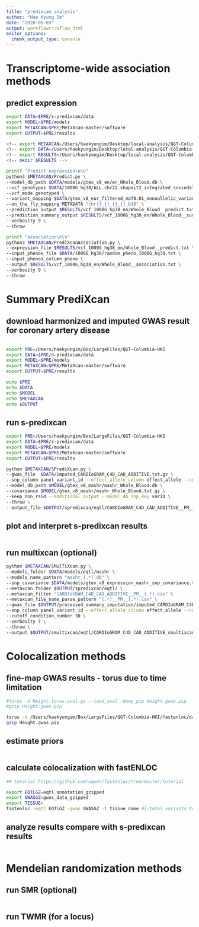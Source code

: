 ```yaml
---
title: "predixcan_analysis"
author: "Hae Kyung Im"
date: "2020-06-03"
output: workflowr::wflow_html
editor_options:
  chunk_output_type: console
---
```


# Transcriptome-wide association methods

## predict expression 

```bash

export DATA=$PRE/s-predixcan/data
export MODEL=$PRE/models
export METAXCAN=$PRE/MetaXcan-master/software
export OUTPUT=$PRE/results

<!-- export METAXCAN=/Users/haekyungim/Desktop/local-analysis/QGT-Columbia-HKI/MetaXcan-master/software -->
<!-- export DATA=/Users/haekyungim/Desktop/local-analysis/QGT-Columbia-HKI/predixcan/data -->
<!-- export RESULTS=/Users/haekyungim/Desktop/local-analysis/QGT-Columbia-HKI/predixcan/results -->
<!-- mkdir $RESULTS -->

printf "Predict expression\n\n"
python3 $METAXCAN/Predict.py \
--model_db_path $DATA/models/gtex_v8_en/en_Whole_Blood.db \
--vcf_genotypes $DATA/1000G_hg38/ALL.chr22.shapeit2_integrated_snvindels_v2a_27022019.GRCh38.phased.vcf.gz \
--vcf_mode genotyped \
--variant_mapping $DATA/gtex_v8_eur_filtered_maf0.01_monoallelic_variants.txt.gz id rsid \
--on_the_fly_mapping METADATA "chr{}_{}_{}_{}_b38" \
--prediction_output $RESULTS/vcf_1000G_hg38_en/Whole_Blood__predict.txt \
--prediction_summary_output $RESULTS/vcf_1000G_hg38_en/Whole_Blood__summary.txt \
--verbosity 9 \
--throw

printf "association\n\n"
python3 $METAXCAN/PrediXcanAssociation.py \
--expression_file $RESULTS/vcf_1000G_hg38_en/Whole_Blood__predict.txt \
--input_phenos_file $DATA/1000G_hg38/random_pheno_1000G_hg38.txt \
--input_phenos_column pheno \
--output $RESULTS/vcf_1000G_hg38_en/Whole_Blood__association.txt \
--verbosity 9 \
--throw

```

# Summary PrediXcan

## download harmonized and imputed GWAS result for coronary artery disease

```r



```


```bash

export PRE=/Users/haekyungim/Box/LargeFiles/QGT-Columbia-HKI
export DATA=$PRE/s-predixcan/data
export MODEL=$PRE/models
export METAXCAN=$PRE/MetaXcan-master/software
export OUTPUT=$PRE/results

echo $PRE
echo $DATA
echo $MODEL
echo $METAXCAN
echo $OUTPUT


```

## run s-predixcan

```bash

export PRE=/Users/haekyungim/Box/LargeFiles/QGT-Columbia-HKI
export DATA=$PRE/s-predixcan/data
export MODEL=$PRE/models
export METAXCAN=$PRE/MetaXcan-master/software
export OUTPUT=$PRE/results

python $METAXCAN/SPrediXcan.py \
--gwas_file  $DATA/imputed_CARDIoGRAM_C4D_CAD_ADDITIVE.txt.gz \
--snp_column panel_variant_id --effect_allele_column effect_allele --non_effect_allele_column non_effect_allele --zscore_column zscore \
--model_db_path $MODEL/gtex_v8_mashr/mashr_Whole_Blood.db \
--covariance $MODEL/gtex_v8_mashr/mashr_Whole_Blood.txt.gz \
--keep_non_rsid --additional_output --model_db_snp_key varID \
--throw \
--output_file $OUTPUT/spredixcan/eqtl/CARDIoGRAM_C4D_CAD_ADDITIVE__PM__Whole_Blood.csv

```

## plot and interpret s-predixcan results

```r



```


## run multixcan (optional)

```bash

python $METAXCAN/SMulTiXcan.py \
--models_folder $DATA/models/eqtl/mashr \
--models_name_pattern "mashr_(.*).db" \
--snp_covariance $DATA/models/gtex_v8_expression_mashr_snp_covariance.txt.gz \
--metaxcan_folder $OUTPUT/spredixcan/eqtl/ \
--metaxcan_filter "CARDIoGRAM_C4D_CAD_ADDITIVE__PM__(.*).csv" \
--metaxcan_file_name_parse_pattern "(.*)__PM__(.*).csv" \
--gwas_file $OUTPUT/processed_summary_imputation/imputed_CARDIoGRAM_C4D_CAD_ADDITIVE.txt.gz \
--snp_column panel_variant_id --effect_allele_column effect_allele --non_effect_allele_column non_effect_allele --zscore_column zscore --keep_non_rsid --model_db_snp_key varID \
--cutoff_condition_number 30 \
--verbosity 7 \
--throw \
--output $OUTPUT/smultixcan/eqtl/CARDIoGRAM_C4D_CAD_ADDITIVE_smultixcan.txt

```

# Colocalization methods

## fine-map GWAS results - torus due to time limitation

```bash

#torus -d Height.torus.zval.gz --load_zval -dump_pip Height.gwas.pip
#gzip Height.gwas.pip

torus -d /Users/haekyungim/Box/LargeFiles/QGT-Columbia-HKI/fastenloc/data/Height.torus.zval.gz --load_zval -dump_pip /Users/haekyungim/Box/LargeFiles/QGT-Columbia-HKI/fastenloc/data/Height.gwas.pip
gzip Height.gwas.pip

```

## estimate priors

```r



```

## calculate colocalization with fastENLOC 

```bash
## tutorial https://github.com/xqwen/fastenloc/tree/master/tutorial

export EQTLGZ=eqtl_annotation_gzipped
export GWASGZ=gwas_data_gzipped
export TISSUE=
fastenloc -eqtl EQTLGZ -gwas GWASGZ -t tissue_name #[-total_variants total_snp] [-thread n] [-prefix prefix_name] [-s shrinkage]

```

## analyze results compare with s-predixcan results

```r



```

# Mendelian randomization methods

## run SMR (optional)
```bash

```

## run  TWMR (for a locus)
```bash

```

